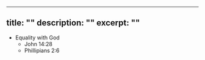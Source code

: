 ---
title: ""
description: ""
excerpt: ""
----
<Verse book="" verse="" version="">
</Verse>
<Verse book="" verse="" version="">
</Verse>
<Verse book="" verse="" version="">
</Verse>

  - Equality with God
    - John 14:28
    - Phillipians 2:6
